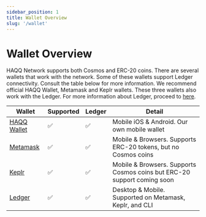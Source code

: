 ```yaml
---
sidebar_position: 1
title: Wallet Overview
slug: '/wallet'
---
```


# Wallet Overview

HAQQ Network supports both Cosmos and ERC-20 coins. There are several wallets that work with the network. Some of these wallets support Ledger connectivity. Consult the table below for more information. We recommend official HAQQ Wallet, Metamask and Keplr wallets. These three wallets also work with the Ledger. For more information about Ledger, proceed to [here](./connect-your-wallet/ledger).

| Wallet                 | Supported  | Ledger | Detail                                  |
| ---------------------- | ---------- |---------|-------------------------------------------
| [HAQQ Wallet](https://haqq.network/mobile)               | ✅   | ✅    | Mobile iOS & Android. Our own mobile wallet |
| [Metamask](https://metamask.io/)               | ✅   | ✅    | Mobile & Browsers. Supports ERC-20 tokens, but no Cosmos coins|
| [Keplr](https://www.keplr.app/)                  | ✅ | ✅        | Mobile & Browsers. Supports Cosmos coins but ERC-20 support coming soon |
| [Ledger](https://www.ledger.com/)                 | ✅   | ✅      | Desktop & Mobile. Supported on Metamask, Keplr, and CLI |